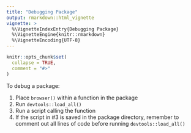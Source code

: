 ```yaml
---
title: "Debugging Package"
output: rmarkdown::html_vignette
vignette: >
  %\VignetteIndexEntry{Debugging Package}
  %\VignetteEngine{knitr::rmarkdown}
  %\VignetteEncoding{UTF-8}
---
```


```r
knitr::opts_chunk$set(
  collapse = TRUE,
  comment = "#>"
)
```

To debug a package:

1. Place `browser()` within a function in the package
2. Run `devtools::load_all()`
3. Run a script calling the function
4. If the script in #3 is saved in the package directory, remember to comment out all lines of code before running `devtools::load_all()`
